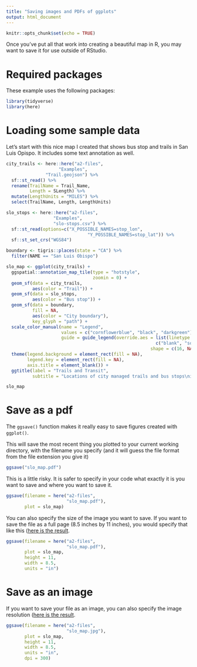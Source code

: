 ```yaml
---
title: "Saving images and PDFs of ggplots"
output: html_document
---
```


```r
knitr::opts_chunk$set(echo = TRUE)
```

Once you've put all that work into creating a beautiful map in R, you may 
want to save it for use outside of RStudio. 

# Required packages

These example uses the following packages:

```r
library(tidyverse)
library(here)
```

# Loading some sample data

Let's start with this nice map I created that shows bus stop and trails in San 
Luis Opispo. It includes some text annotation as well.

```r
city_trails <- here::here("a2-files",
                    "Examples",
               "Trail.geojson") %>%
  sf::st_read() %>%
  rename(TrailName = Trail_Name,
         Length = SLength) %>%
  mutate(LengthUnits = "MILES") %>%
  select(TrailName, Length, LengthUnits)

slo_stops <- here::here("a2-files",
                  "Examples",
                  "slo-stops.csv") %>%
  sf::st_read(options=c("X_POSSIBLE_NAMES=stop_lon",
                               "Y_POSSIBLE_NAMES=stop_lat")) %>%
  sf::st_set_crs("WGS84")

boundary <- tigris::places(state = "CA") %>%
  filter(NAME == "San Luis Obispo")

slo_map <- ggplot(city_trails) +
  ggspatial::annotation_map_tile(type = "hotstyle",
                                 zoomin = 0) +
  geom_sf(data = city_trails,
          aes(color = "Trail")) +
  geom_sf(data = slo_stops,
          aes(color = "Bus stop")) +
  geom_sf(data = boundary,
          fill = NA,
          aes(color = "City boundary"),
          key_glyph = "path") +
  scale_color_manual(name = "Legend",
                     values = c("cornflowerblue", "black", "darkgreen"),
                     guide = guide_legend(override.aes = list(linetype = 
                                                         c("blank", "solid", "solid"),
                                                       shape = c(16, NA, NA)))) +
  theme(legend.background = element_rect(fill = NA),
        legend.key = element_rect(fill = NA),
        axis.title = element_blank()) +
  ggtitle(label = "Trails and Transit",
          subtitle = "Locations of city managed trails and bus stops\nin San Luis Obispo")
```

```r
slo_map
```

# Save as a pdf

The `ggsave()` function makes it really easy to save figures created with `ggplot()`.

This will save the most recent thing you plotted to your current working
directory, with the filename you specify (and it will guess the file format from
the file extension you give it)

```r
ggsave("slo_map.pdf")
```

This is a little risky. It is safer to specify in your code what exactly
it is you want to save and where you want to save it.

```r
ggsave(filename = here("a2-files",
                       "slo_map.pdf"),
       plot = slo_map)
```

You can also specify the size of the image you want to save.
If you want to save the file as a full page (8.5 inches by 11 inches), 
you would specify that like this ([here is the result](https://c-voulgaris.github.io/VIS-2128-F22/a2-files/slo_map.pdf){target="_blank"}.

```r
ggsave(filename = here("a2-files",
                       "slo_map.pdf"),
       plot = slo_map,
       height = 11,
       width = 8.5,
       units = "in")
```

# Save as an image

If you want to save your file as an image, you can also specify the image 
resolution ([here is the result](https://c-voulgaris.github.io/VIS-2128-F22/a2-files/slo_map.jpg){target="_blank"}.

```r
ggsave(filename = here("a2-files",
                       "slo_map.jpg"),
       plot = slo_map,
       height = 11,
       width = 8.5,
       units = "in",
       dpi = 300)
```